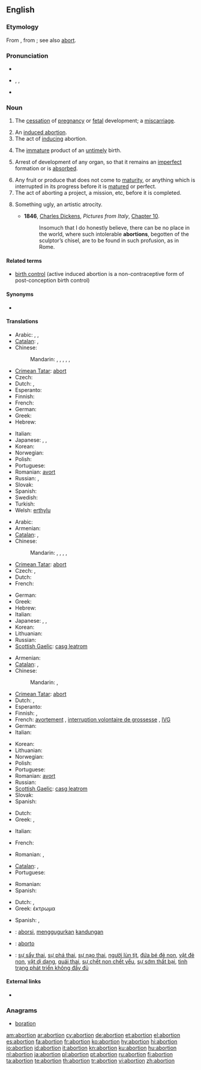 ==English==

===Etymology===
From {{etyl|la}} {{term|abortio|abortiō|miscarriage, abortion|lang=la}}, from {{term|aborior||miscarry|lang=la}}; see also [[abort]].

===Pronunciation===
* {{audio|en-us-abortion.ogg|Audio (US)}}
* {{a|GenAm}} {{enPR|əʹbôrshən}}, {{IPA|/əˈbɔɹʃən/}}, {{SAMPA|/@"bOr\S@n/}}
* {{rhymes|ɔː(r)ʃən}}

===Noun===
{{en-noun}}

# {{medicine|or|dated}} The [[cessation]] of [[pregnancy]] or [[fetal]] development; a [[miscarriage]].
# An [[induced abortion]].
# The act of [[induce|inducing]] abortion.
# {{dated}} The [[immature]] product of an [[untimely]] birth.
# {{biology}} Arrest of development of any organ, so that it remains an [[imperfect]] formation or is [[absorbed]].
# Any fruit or produce that does not come to [[maturity]], or anything which is interrupted in its progress before it is [[matured]] or perfect.
# The act of aborting a project, a mission, etc, before it is completed.
# {{art}} Something ugly, an artistic atrocity.
#* '''1846''', [[w:Charles Dickens|Charles Dickens]], ''Pictures from Italy'', [http://etext.virginia.edu/etcbin/ot2www-pubeng?specfile=/texts/english/modeng/publicsearch/modengpub.o2w&act=text&offset=269656481&textreg=2&query=abortion&id=DicPict Chapter 10].
#*: Insomuch that I do honestly believe, there can be no place in the world, where such intolerable '''abortions''', begotten of the sculptor’s chisel, are to be found in such profusion, as in Rome.

====Related terms====
* [[birth control]] (active induced abortion is a non-contraceptive form of post-conception birth control)

====Synonyms====
* {{l|en|misbirth}}

====Translations====
{{trans-top|miscarriage}}
* Arabic: {{t|ar|إجهاض|m|tr='ijhaaD}},  {{t|ar|إخفاق|m|tr='ikhfaaq}},  {{t|ar|خسارة|f|tr=khasaara}}
* [[Catalan]]: {{t|ca|avort|m}}, {{t|ca|avortament|m}}
* Chinese:
*: Mandarin: {{t|cmn|流產|sc=Hani}},  {{t|cmn|流产|tr=líuchǎn|sc=Hani}},  {{t-|cmn|失敗|sc=Hani}},  {{t-|cmn|失败|tr=shībài|sc=Hani}},  {{t|cmn|誤投|sc=Hani}},  {{t|cmn|误投|tr=wùtóu|sc=Hani}}
* [[Crimean Tatar]]: [[abort#Crimean Tatar|abort]]
* Czech: {{t-|cs|potrat|m}}
* Dutch: {{t+|nl|miskraam|n}}, {{t+|nl|abortus|m}}
* Esperanto: {{t-|eo|abortigo|xs=Esperanto}}
* Finnish: {{t-|fi|keskenmeno}}
* French: {{t+|fr|fausse couche|f}}
* German: {{t+|de|Fehlgeburt|f}}
* Greek: {{t+|el|αποβολή|f}}
* Hebrew: {{t|he|הפלה|f|tr=hapalá}}
{{trans-mid}}
* Italian: {{t+|it|aborto|m}}
* Japanese: {{t|ja|流産|tr=りゅうざん, ryūzan}},  {{t+|ja|失敗|tr=しっぱい, shippai}}, {{t|ja|堕胎|tr=だたい, datai}}
* Korean: {{t|ko|유산|sc=Hang}}
* Norwegian: {{t+|no|abort|m}}
* Polish: {{t+|pl|poronienie|n}}
* Portuguese: {{t+|pt|aborto|m}}
* Romanian: [[avort]] {{n}}
* Russian: {{t|ru|выкидыш|m|tr=výkidyš}}, {{t+|ru|аборт|m|tr=abórt}}
* Slovak: {{t-|sk|potrat|m}}
* Spanish: {{t+|es|aborto|m}}
* Swedish: {{t+|sv|abort|c}}
* Turkish: {{t+|tr|kürtaj}}
* Welsh: [[erthylu]] {{c}}
{{trans-bottom}}

{{trans-top|induced abortion}}
* Arabic: {{t|ar|خداج|m|tr=khidaaj}}
* Armenian: {{t-|hy|աբորտ|tr=abort}}
* [[Catalan]]: {{t|ca|avort|m}}, {{t|ca|avortament|m}}
* Chinese:
*: Mandarin: {{t|cmn|流產|sc=Hani}},  {{t|cmn|流产|tr=líuchǎn|sc=Hani}}, {{t|cmn|人工流產|sc=Hani}},  {{t|cmn|人工流产|tr=réngōng-liúchǎn|sc=Hani}},  {{t|cmn|人流|tr=rénliú|sc=Hani}}
* [[Crimean Tatar]]: [[abort#Crimean Tatar|abort]]
* Czech: {{t+|cs|interrupce|f}}, {{t-|cs|potrat|m}}
* Dutch: {{t+|nl|abortus|m}}
* French: {{t+|fr|avortement|m}}
{{trans-mid}}
* German: {{t+|de|Abtreibung|f}}
* Greek: {{t+|el|έκτρωση|f}}
* Hebrew: {{t|he|הפלה מלאכותית|f|tr=hapalá m'lakhutít}}
* Italian: {{t+|it|aborto|m}}
* Japanese: {{t|ja|妊娠中絶|tr=にんしんちゅうぜつ, ninshin-chūzetsu}}, {{t|ja|人工流産|tr=じんこうりゅうざん, jinkō-ryūzan}}, {{t|ja|中絶|tr=ちゅうぜつ, chūzetsu}}
* Korean: {{t|ko|인공유산|sc=Hang}}
* Lithuanian: {{t+|lt|abortas|m|xs=Lithuanian}}
* Russian: {{t+|ru|аборт|m|tr=abórt}}
* [[Scottish Gaelic]]: [[casg leatrom]] {{m}}
{{trans-bottom}}

{{trans-top|act of inducing abortion}}
* Armenian: {{t-|hy|աբորտ|tr=abort}}
* [[Catalan]]: {{t|ca|avort|m}}, {{t|ca|avortament|m}}
* Chinese:
*: Mandarin: {{t|cmn|墮胎|sc=Hani}},  {{t|cmn|堕胎|tr=duòtāi|sc=Hani}}
* [[Crimean Tatar]]: [[abort#Crimean Tatar|abort]]
* Dutch: {{t|nl|abortie|m}}, {{t+|nl|abortus|m}}
* Esperanto: {{t-|eo|abortigo|xs=Esperanto}}
* Finnish: {{t+|fi|abortti}}, {{t+|fi|raskaudenkeskeytys}}
* French: [[avortement]] {{m}}, [[interruption volontaire de grossesse]] {{f}}, [[IVG]] {{f}}
* German: {{t+|de|Abtreibung|f}}
* Italian: {{t+|it|aborto|m}}
{{trans-mid}}
* Korean: {{t|ko|낙태|sc=Hang}}
* Lithuanian: {{t+|lt|abortas|m|xs=Lithuanian}}
* Norwegian: {{t+|no|abort}}
* Polish: {{t+|pl|aborcja|f}}
* Portuguese: {{t+|pt|aborto|m}}
* Romanian: [[avort]] {{n}}
* Russian: {{t+|ru|аборт|m|tr=abórt}}
* [[Scottish Gaelic]]: [[casg leatrom]] {{m}}
* Slovak: {{t-|sk|potrat|m}}
* Spanish: {{t+|es|aborto|m}}
{{trans-bottom}}

{{trans-top|immature product of an untimely birth}}
* Dutch: {{t+|nl|miskraam|n}}
* Greek: {{t+|el|εξάμβλωμα|n}}, {{t+|el|έκτρωμα|n}}
{{trans-mid}}
* Italian: {{t-|it|abortivo|m}}
{{trans-bottom}}

{{trans-top|biology: arrest of development of an organ}}
{{trans-mid}}
{{trans-bottom}}

{{trans-top|fruit/produce that doesn’t come to maturity}}
* French: {{t+|fr|avorton|m}}
{{trans-mid}}
* Romanian: {{t+|ro|embrion|m}}, {{t-|ro|germen|m}}
{{trans-bottom}}

{{trans-top|the act of aborting a project, etc}}
* [[Catalan]]: {{t|ca|avort|m}}, {{t|ca|avortament|m}}
* Portuguese: {{t+|pt|aborto|m}}
{{trans-mid}}
* Romanian: {{t+|ro|abandon|n}}
* Spanish: {{t+|es|aborto|m}}
{{trans-bottom}}

{{trans-top|something ugly}}
* Dutch: {{t-|nl|misbaksel|n}}, {{t+|nl|miskraam|n}}
* Greek: έκτρωμα {{n}}
{{trans-mid}}
* Spanish: {{t+|es|aborto|m}}, {{t-|es|engendro|m}}
{{trans-bottom}}

{{checktrans-top}}
* {{ttbc|id}}: [[aborsi]], [[gugur|menggugurkan]] [[kandung|kandungan]]
* {{ttbc|ia}}: [[aborto#Interlingua|aborto]]
* {{ttbc|vi}}: [[sự sẩy thai]], [[sự phá thai]], [[sự nạo thai]], [[người lùn tịt]], [[đứa bé đẻ non]], [[vật đẻ non]], [[vật dị dạng]], [[quái thai]], [[sự chết non chết yểu]], [[sự sớm thất bại]], [[tình trạng phát triển không đầy đủ]]
{{trans-bottom}}

====External links====
* {{pedialite}}

===Anagrams===
* [[boration#English|boration]]

[[am:abortion]]
[[ar:abortion]]
[[cy:abortion]]
[[de:abortion]]
[[et:abortion]]
[[el:abortion]]
[[es:abortion]]
[[fa:abortion]]
[[fr:abortion]]
[[ko:abortion]]
[[hy:abortion]]
[[hi:abortion]]
[[io:abortion]]
[[id:abortion]]
[[it:abortion]]
[[kn:abortion]]
[[ku:abortion]]
[[hu:abortion]]
[[nl:abortion]]
[[ja:abortion]]
[[pl:abortion]]
[[pt:abortion]]
[[ru:abortion]]
[[fi:abortion]]
[[ta:abortion]]
[[te:abortion]]
[[th:abortion]]
[[tr:abortion]]
[[vi:abortion]]
[[zh:abortion]]